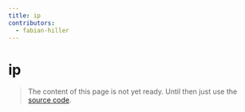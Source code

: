 ```yaml
---
title: ip
contributors:
  - fabian-hiller
---
```


# ip

> The content of this page is not yet ready. Until then just use the [source code](https://github.com/fabian-hiller/valibot/blob/main/library/src/validations/ip/ip.ts).
